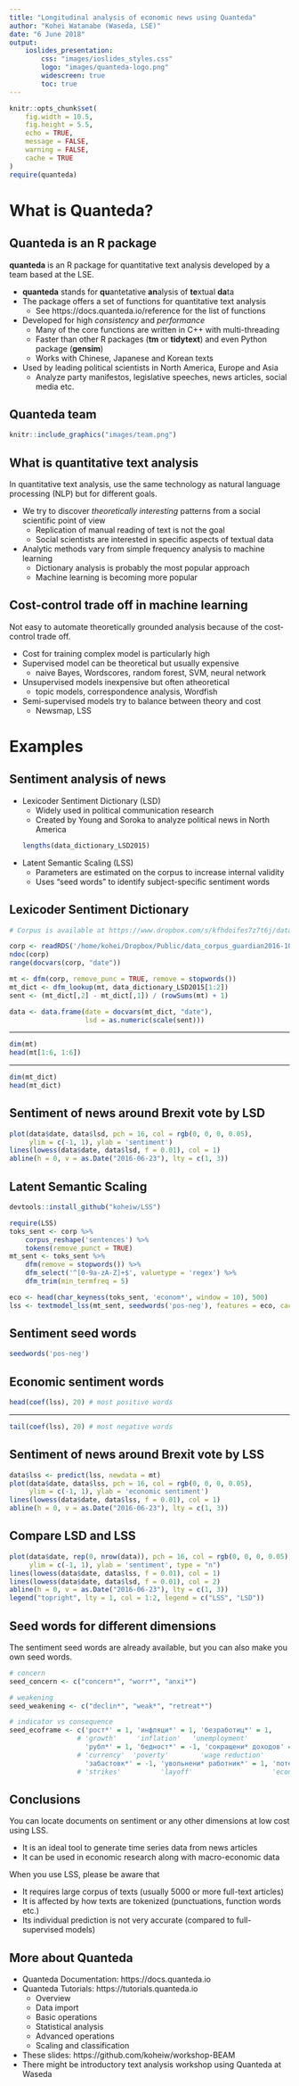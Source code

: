 ```yaml
---
title: "Longitudinal analysis of economic news using Quanteda"
author: "Kohei Watanabe (Waseda, LSE)"
date: "6 June 2018"
output: 
    ioslides_presentation:
        css: "images/ioslides_styles.css"
        logo: "images/quanteda-logo.png"
        widescreen: true
        toc: true
---
```


```r
knitr::opts_chunk$set(
    fig.width = 10.5,
    fig.height = 5.5,
	echo = TRUE,
	message = FALSE,
	warning = FALSE,
	cache = TRUE
)
require(quanteda)
```

# What is Quanteda?

## Quanteda is an R package

**quanteda** is an R package for quantitative text analysis developed by a team based at the LSE.

- **quanteda** stands for **qu**antetative **an**alysis of **te**xtual **da**ta
- The package offers a set of functions for quantitative text analysis
    - See https://docs.quanteda.io/reference for the list of functions
- Developed for high *consistency* and *performance*
    - Many of the core functions are written in C++ with multi-threading
    - Faster than other R packages (**tm** or **tidytext**) and even Python package (**gensim**)
    - Works with Chinese, Japanese and Korean texts
- Used by leading political scientists in North America, Europe and Asia
    - Analyze party manifestos, legislative speeches, news articles, social media etc.

## Quanteda team

```r
knitr::include_graphics("images/team.png")
```

## What is quantitative text analysis

In quantitative text analysis, use the same technology as natural language processing (NLP) but for different goals.

- We try to discover *theoretically interesting* patterns from a social scientific point of view
    - Replication of manual reading of text is not the goal
    - Social scientists are interested in specific aspects of textual data
- Analytic methods vary from simple frequency analysis to machine learning
    - Dictionary analysis is probably the most popular approach
    - Machine learning is becoming more popular
        
## Cost-control trade off in machine learning

Not easy to automate theoretically grounded analysis because of the cost-control trade off. 

- Cost for training complex model is particularly high
- Supervised model can be theoretical but usually expensive
    - naive Bayes, Wordscores, random forest, SVM, neural network
- Unsupervised models inexpensive but often atheoretical
    - topic models, correspondence analysis, Wordfish
- Semi-supervised models try to balance between theory and cost
    - Newsmap, LSS
        
# Examples

## Sentiment analysis of news

- Lexicoder Sentiment Dictionary (LSD)
    - Widely used in political communication research
    - Created by Young and Soroka to analyze political news in North America
    ```r
    lengths(data_dictionary_LSD2015)
    ```
- Latent Semantic Scaling (LSS)
    - Parameters are estimated on the corpus to increase internal validity
    - Uses "seed words" to identify subject-specific sentiment words

## Lexicoder Sentiment Dictionary

```r
# Corpus is available at https://www.dropbox.com/s/kfhdoifes7z7t6j/data_corpus_guardian2016-10k.rds?dl=0
```

```r
corp <- readRDS('/home/kohei/Dropbox/Public/data_corpus_guardian2016-10k.rds')
ndoc(corp)
range(docvars(corp, "date"))

mt <- dfm(corp, remove_punc = TRUE, remove = stopwords())
mt_dict <- dfm_lookup(mt, data_dictionary_LSD2015[1:2])
sent <- (mt_dict[,2] - mt_dict[,1]) / (rowSums(mt) + 1)

data <- data.frame(date = docvars(mt_dict, "date"),
                   lsd = as.numeric(scale(sent)))
```

---

```r
dim(mt)
head(mt[1:6, 1:6])
```

---

```r
dim(mt_dict)
head(mt_dict)
```

## Sentiment of news around Brexit vote by LSD

```r
plot(data$date, data$lsd, pch = 16, col = rgb(0, 0, 0, 0.05),
     ylim = c(-1, 1), ylab = 'sentiment')
lines(lowess(data$date, data$lsd, f = 0.01), col = 1)
abline(h = 0, v = as.Date("2016-06-23"), lty = c(1, 3))
```

## Latent Semantic Scaling

```r
devtools::install_github("koheiw/LSS")
```

```r
require(LSS)
toks_sent <- corp %>% 
    corpus_reshape('sentences') %>% 
    tokens(remove_punct = TRUE)
mt_sent <- toks_sent %>% 
    dfm(remove = stopwords()) %>% 
    dfm_select('^[0-9a-zA-Z]+$', valuetype = 'regex') %>% 
    dfm_trim(min_termfreq = 5)

eco <- head(char_keyness(toks_sent, 'econom*', window = 10), 500)
lss <- textmodel_lss(mt_sent, seedwords('pos-neg'), features = eco, cache = TRUE)
```

## Sentiment seed words

```r
seedwords('pos-neg')
```

## Economic sentiment words

```r
head(coef(lss), 20) # most positive words
```

---

```r
tail(coef(lss), 20) # most negative words
```

## Sentiment of news around Brexit vote by LSS

```r
data$lss <- predict(lss, newdata = mt)
plot(data$date, data$lss, pch = 16, col = rgb(0, 0, 0, 0.05),
     ylim = c(-1, 1), ylab = 'economic sentiment')
lines(lowess(data$date, data$lss, f = 0.01), col = 1)
abline(h = 0, v = as.Date("2016-06-23"), lty = c(1, 3))
```

## Compare LSD and LSS

```r
plot(data$date, rep(0, nrow(data)), pch = 16, col = rgb(0, 0, 0, 0.05),
     ylim = c(-1, 1), ylab = 'sentiment', type = "n")
lines(lowess(data$date, data$lss, f = 0.01), col = 1)
lines(lowess(data$date, data$lsd, f = 0.01), col = 2)
abline(h = 0, v = as.Date("2016-06-23"), lty = c(1, 3))
legend("topright", lty = 1, col = 1:2, legend = c("LSS", "LSD"))
```

## Seed words for different dimensions

The sentiment seed words are already available, but you can also make you own seed words.

```r
# concern
seed_concern <- c("concern*", "worr*", "anxi*")

# weakening
seed_weakening <- c("declin*", "weak*", "retreat*")

# indicator vs consequence
seed_ecoframe <- c('рост*' = 1, 'инфляци*' = 1, 'безработиц*' = 1,
                 # 'growth'     'inflation'   'unemployment'
                   'рубл*' = 1, 'бедност*' = -1, 'сокращени* доходов' = -1,
                 # 'currency'  'poverty'        'wage reduction'
                   'забастовк*' = -1, 'увольнени* работник*' = 1, 'потер*' = -1)
                 # 'strikes'          'layoff'                    'economic loss'
```

## Conclusions

You can locate documents on sentiment or any other dimensions at low cost using LSS.

- It is an ideal tool to generate time series data from news articles
- It can be used in economic research along with macro-economic data

When you use LSS, please be aware that

- It requires large corpus of texts (usually 5000 or more full-text articles)
- It is affected by how texts are tokenized (punctuations, function words etc.)
- Its individual prediction is not very accurate (compared to full-supervised models)

## More about Quanteda

- Quanteda Documentation: https://docs.quanteda.io
- Quanteda Tutorials: https://tutorials.quanteda.io
    - Overview
    - Data import
    - Basic operations
    - Statistical analysis
    - Advanced operations
    - Scaling and classification
- These slides: https://github.com/koheiw/workshop-BEAM
- There might be introductory text analysis workshop using Quanteda at Waseda

